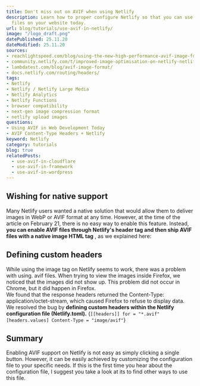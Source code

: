 ```yaml
---
title: Don't miss out on AVIF when using Netlify
description: Learn how to proper configure Netlify so that you can use AVIF image
  files on your website today.
url: blog/tutorials/use-avif-in-netlify/
image: "/logo_draft.png"
datePublished: 25.11.20
dateModified: 25.11.20
sources:
- reachlightspeed.com/blog/using-the-new-high-performance-avif-image-format-on-the-web-today/
- community.netlify.com/t/improved-image-optimisation-on-netlify-netlify-large-media/2565/16
- lambdatest.com/blog/avif-image-format/
- docs.netlify.com/routing/headers/
tags:
- Netlify
- Netlify / Netlify Large Media
- Netlify Analytics
- Netlify Functions
- browser compatibility
- next-gen image compression format
- netlify upload images
questions:
- Using AVIF in Web Development Today
- AVIF Content-Type Headers + Netlify
keyword: Netlify
category: tutorials
blog: true
relatedPosts: 
  - use-avif-in-cloudflare
  - use-avif-in-framework
  - use-avif-in-wordpress
---
```


## Wishing for native support

Many Netlify users wanted a native solution that would allow them to deliver images in WebP or AVIF format at any time. However, at the time of the article on February 21, there is no easy way to enable this feature. Instead, **you can enable AVIF files through Netlify's header tag and then ship AVIF files with a native image HTML tag** , as we explained here: <Link link="/blog/tutorials/use-avif-in-html/" text="How to use AVIF in HTML" /> 

## Defining custom headers

While using the image tag on Netlify seems to work, there was a problem with using. avif files. When trying to view the images inside Firefox, we noticed that the images did not show up. This problem did not occur in Chrome, but it did happen in Firefox.  
We found that the response headers returned the Content-Type: application/octet-stream, which caused Firefox to refuse to display data. We resolved the bug by **defining custom headers within the Netlify configuration file (Netlify.toml).** 
<Syntax language="js">
{`[[headers]]
for = "*.avif"
[headers.values]
Content-Type = "image/avif"`}
</Syntax>

## Summary

Enabling AVIF support on Netlify is not easy as simply clicking a single button. However, it can be easily achieved by customizing the configuration file to your specific needs. If this is the first time you hear about the configuration file, I suggest you take a look at its <Link ext="" link="docs.netlify.com/configure-builds/file-based-configuration/" text="documentation" /> to find other ways to use this file.
